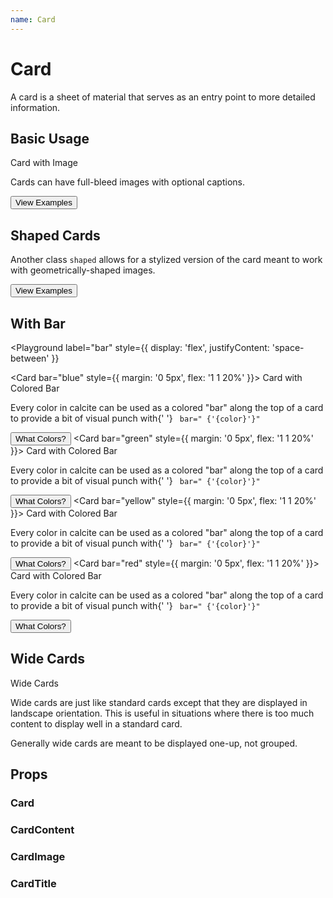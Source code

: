 ```yaml
---
name: Card
---
```






# Card

A card is a sheet of material that serves as an entry point to more detailed
information.

## Basic Usage

<Playground>
  <Card style={{ maxWidth: '320px' }}>
    <CardImage
      src={cardImage}
      caption="Florida, January 1954"
      alt="Bridge Club, 1954"
    />
    <CardContent>
      <CardTitle>Card with Image</CardTitle>
      <p>Cards can have full-bleed images with optional captions.</p>
      <Button>View Examples</Button>
    </CardContent>
  </Card>
</Playground>

## Shaped Cards

<Playground label="shaped">
  <Card shaped style={{ maxWidth: '320px' }}>
    <CardImage src={cardImageCircle} alt="Bridge Club, 1942" />
    <CardContent>
      <p>
        Another class <code>shaped</code> allows for a stylized version of the
        card meant to work with geometrically-shaped images.
      </p>
      <Button clear>View Examples</Button>
    </CardContent>
  </Card>
</Playground>

## With Bar

<Playground
  label="bar"
  style={{
    display: 'flex',
    justifyContent: 'space-between'
  }}
>
  <Card bar="blue" style={{ margin: '0 5px', flex: '1 1 20%' }}>
    <CardContent>
      <CardTitle>Card with Colored Bar</CardTitle>
      <p>
        Every color in calcite can be used as a colored "bar" along the top of a
        card to provide a bit of visual punch with{' '}
        <code>
          bar="
          {'{color}'}"
        </code>
      </p>
      <Button clear>What Colors?</Button>
    </CardContent>
  </Card>
  <Card bar="green" style={{ margin: '0 5px', flex: '1 1 20%' }}>
    <CardContent>
      <CardTitle>Card with Colored Bar</CardTitle>
      <p>
        Every color in calcite can be used as a colored "bar" along the top of a
        card to provide a bit of visual punch with{' '}
        <code>
          bar="
          {'{color}'}"
        </code>
      </p>
      <Button clear>What Colors?</Button>
    </CardContent>
  </Card>
  <Card bar="yellow" style={{ margin: '0 5px', flex: '1 1 20%' }}>
    <CardContent>
      <CardTitle>Card with Colored Bar</CardTitle>
      <p>
        Every color in calcite can be used as a colored "bar" along the top of a
        card to provide a bit of visual punch with{' '}
        <code>
          bar="
          {'{color}'}"
        </code>
      </p>
      <Button clear>What Colors?</Button>
    </CardContent>
  </Card>
  <Card bar="red" style={{ margin: '0 5px', flex: '1 1 20%' }}>
    <CardContent>
      <CardTitle>Card with Colored Bar</CardTitle>
      <p>
        Every color in calcite can be used as a colored "bar" along the top of a
        card to provide a bit of visual punch with{' '}
        <code>
          bar="
          {'{color}'}"
        </code>
      </p>
      <Button clear>What Colors?</Button>
    </CardContent>
  </Card>
</Playground>

## Wide Cards

<Playground label="wide">
  <Card wide>
    <CardImage
      wide
      src={cardImage}
      caption="Florida, January 1954"
      alt="Bridge Club, 1954"
    />
    <CardContent wide>
      <CardTitle>Wide Cards</CardTitle>
      <p>
        Wide cards are just like standard cards except that they are displayed
        in landscape orientation. This is useful in situations where there is
        too much content to display well in a standard card.
      </p>
      <p>Generally wide cards are meant to be displayed one-up, not grouped.</p>
    </CardContent>
  </Card>
</Playground>

## Props

### Card
<PropsTable of={Card} />

### CardContent
<PropsTable of={CardContent} />

### CardImage
<PropsTable of={CardImage} />

### CardTitle
<PropsTable of={CardTitle} />
